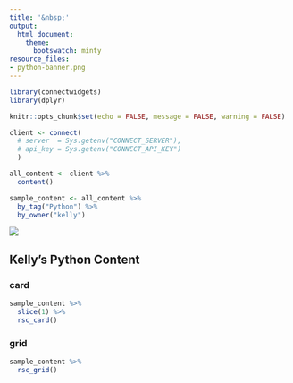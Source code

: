 ```yaml
---
title: '&nbsp;'
output:
  html_document:
    theme:
      bootswatch: minty
resource_files:
- python-banner.png
---
```


```r
library(connectwidgets)
library(dplyr)

knitr::opts_chunk$set(echo = FALSE, message = FALSE, warning = FALSE)

client <- connect(
  # server  = Sys.getenv("CONNECT_SERVER"),
  # api_key = Sys.getenv("CONNECT_API_KEY")
  )

all_content <- client %>%
  content()

sample_content <- all_content %>%
  by_tag("Python") %>%
  by_owner("kelly")
```

![](python-banner.png)

## Kelly's Python Content

### card

```r
sample_content %>%
  slice(1) %>%
  rsc_card()
```

### grid

```r
sample_content %>%
  rsc_grid()
```

